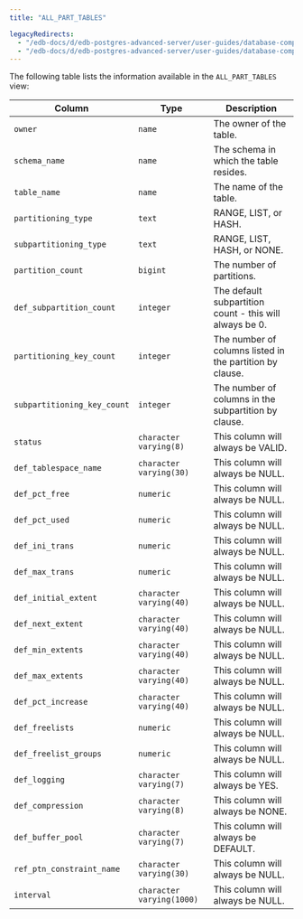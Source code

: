 ```yaml
---
title: "ALL_PART_TABLES"

legacyRedirects:
  - "/edb-docs/d/edb-postgres-advanced-server/user-guides/database-compatibility-table-partitioning-guide/13/all_part_tables.html"
  - "/edb-docs/d/edb-postgres-advanced-server/user-guides/database-compatibility-table-partitioning-guide/latest/all_part_tables.html"
---
```


<div id="all_part_tables" class="registered_link"></div>

The following table lists the information available in the `ALL_PART_TABLES` view:

| Column                      | Type                      | Description                                              |
| --------------------------- | ------------------------- | -------------------------------------------------------- |
| `owner`                     | `name`                    | The owner of the table.                                  |
| `schema_name`               | `name`                    | The schema in which the table resides.                   |
| `table_name`                | `name`                    | The name of the table.                                   |
| `partitioning_type`         | `text`                    | RANGE, LIST, or HASH.                                    |
| `subpartitioning_type`      | `text`                    | RANGE, LIST, HASH, or NONE.                              |
| `partition_count`           | `bigint`                  | The number of partitions.                                |
| `def_subpartition_count`    | `integer`                 | The default subpartition count - this will always be 0.  |
| `partitioning_key_count`    | `integer`                 | The number of columns listed in the partition by clause. |
| `subpartitioning_key_count` | `integer`                 | The number of columns in the subpartition by clause.     |
| `status`                    | `character varying(8)`    | This column will always be VALID.                        |
| `def_tablespace_name`       | `character varying(30)`   | This column will always be NULL.                         |
| `def_pct_free`              | `numeric`                 | This column will always be NULL.                         |
| `def_pct_used`              | `numeric`                 | This column will always be NULL.                         |
| `def_ini_trans`             | `numeric`                 | This column will always be NULL.                         |
| `def_max_trans`             | `numeric`                 | This column will always be NULL.                         |
| `def_initial_extent`        | `character varying(40)`   | This column will always be NULL.                         |
| `def_next_extent`           | `character varying(40)`   | This column will always be NULL.                         |
| `def_min_extents`           | `character varying(40)`   | This column will always be NULL.                         |
| `def_max_extents`           | `character varying(40)`   | This column will always be NULL.                         |
| `def_pct_increase`          | `character varying(40)`   | This column will always be NULL.                         |
| `def_freelists`             | `numeric`                 | This column will always be NULL.                         |
| `def_freelist_groups`       | `numeric`                 | This column will always be NULL.                         |
| `def_logging`               | `character varying(7)`    | This column will always be YES.                          |
| `def_compression`           | `character varying(8)`    | This column will always be NONE.                         |
| `def_buffer_pool`           | `character varying(7)`    | This column will always be DEFAULT.                      |
| `ref_ptn_constraint_name`   | `character varying(30)`   | This column will always be NULL.                         |
| `interval`                  | `character varying(1000)` | This column will always be NULL.                         |

